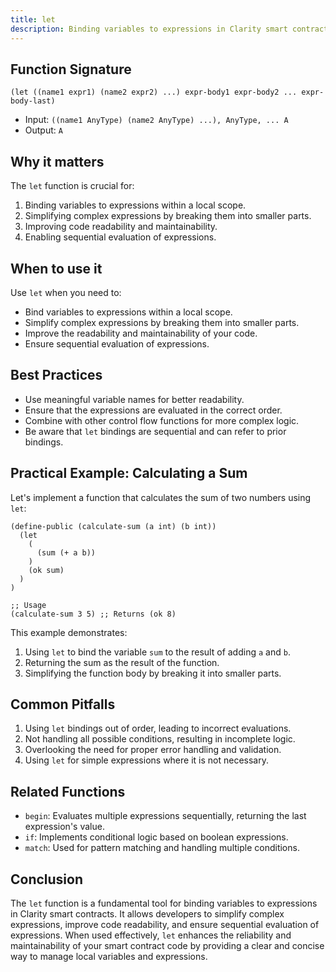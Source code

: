 ```yaml
---
title: let
description: Binding variables to expressions in Clarity smart contracts.
---
```


## Function Signature

```clarity
(let ((name1 expr1) (name2 expr2) ...) expr-body1 expr-body2 ... expr-body-last)
```

- Input: `((name1 AnyType) (name2 AnyType) ...), AnyType, ... A`
- Output: `A`

## Why it matters

The `let` function is crucial for:

1. Binding variables to expressions within a local scope.
2. Simplifying complex expressions by breaking them into smaller parts.
3. Improving code readability and maintainability.
4. Enabling sequential evaluation of expressions.

## When to use it

Use `let` when you need to:

- Bind variables to expressions within a local scope.
- Simplify complex expressions by breaking them into smaller parts.
- Improve the readability and maintainability of your code.
- Ensure sequential evaluation of expressions.

## Best Practices

- Use meaningful variable names for better readability.
- Ensure that the expressions are evaluated in the correct order.
- Combine with other control flow functions for more complex logic.
- Be aware that `let` bindings are sequential and can refer to prior bindings.

## Practical Example: Calculating a Sum

Let's implement a function that calculates the sum of two numbers using `let`:

```clarity
(define-public (calculate-sum (a int) (b int))
  (let
    (
      (sum (+ a b))
    )
    (ok sum)
  )
)

;; Usage
(calculate-sum 3 5) ;; Returns (ok 8)
```

This example demonstrates:
1. Using `let` to bind the variable `sum` to the result of adding `a` and `b`.
2. Returning the sum as the result of the function.
3. Simplifying the function body by breaking it into smaller parts.

## Common Pitfalls

1. Using `let` bindings out of order, leading to incorrect evaluations.
2. Not handling all possible conditions, resulting in incomplete logic.
3. Overlooking the need for proper error handling and validation.
4. Using `let` for simple expressions where it is not necessary.

## Related Functions

- `begin`: Evaluates multiple expressions sequentially, returning the last expression's value.
- `if`: Implements conditional logic based on boolean expressions.
- `match`: Used for pattern matching and handling multiple conditions.

## Conclusion

The `let` function is a fundamental tool for binding variables to expressions in Clarity smart contracts. It allows developers to simplify complex expressions, improve code readability, and ensure sequential evaluation of expressions. When used effectively, `let` enhances the reliability and maintainability of your smart contract code by providing a clear and concise way to manage local variables and expressions.

